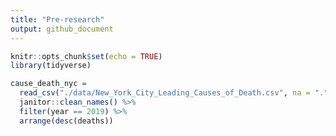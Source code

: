 ```yaml
---
title: "Pre-research"
output: github_document
---
```


```r
knitr::opts_chunk$set(echo = TRUE)
library(tidyverse)
```

```r
cause_death_nyc = 
  read_csv("./data/New_York_City_Leading_Causes_of_Death.csv", na = ".") %>%
  janitor::clean_names() %>%
  filter(year == 2019) %>%
  arrange(desc(deaths))
```









